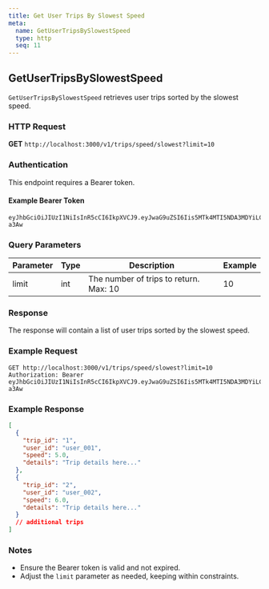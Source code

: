 ```yaml
---
title: Get User Trips By Slowest Speed
meta:
  name: GetUserTripsBySlowestSpeed
  type: http
  seq: 11
---
```


## GetUserTripsBySlowestSpeed

`GetUserTripsBySlowestSpeed` retrieves user trips sorted by the slowest speed.

### HTTP Request

**GET** `http://localhost:3000/v1/trips/speed/slowest?limit=10`

### Authentication

This endpoint requires a Bearer token.

#### Example Bearer Token

```
eyJhbGciOiJIUzI1NiIsInR5cCI6IkpXVCJ9.eyJwaG9uZSI6Iis5MTk4MTI5NDA3MDYiLCJ1aWQiOiI1Z2VhcGdhcHhzIn0.yNyKfoOQouzSNDwp_5rJ9CAEMVJo5uqueJHNpG-a3Aw
```

### Query Parameters

| Parameter | Type | Description               | Example |
|-----------|------|---------------------------|---------|
| limit     | int  | The number of trips to return. Max: 10 | 10      |

### Response

The response will contain a list of user trips sorted by the slowest speed.

### Example Request

```http
GET http://localhost:3000/v1/trips/speed/slowest?limit=10
Authorization: Bearer eyJhbGciOiJIUzI1NiIsInR5cCI6IkpXVCJ9.eyJwaG9uZSI6Iis5MTk4MTI5NDA3MDYiLCJ1aWQiOiI1Z2VhcGdhcHhzIn0.yNyKfoOQouzSNDwp_5rJ9CAEMVJo5uqueJHNpG-a3Aw
```

### Example Response

```json
[
  {
    "trip_id": "1",
    "user_id": "user_001",
    "speed": 5.0,
    "details": "Trip details here..."
  },
  {
    "trip_id": "2",
    "user_id": "user_002",
    "speed": 6.0,
    "details": "Trip details here..."
  }
  // additional trips
]
```

### Notes

- Ensure the Bearer token is valid and not expired.
- Adjust the `limit` parameter as needed, keeping within constraints.